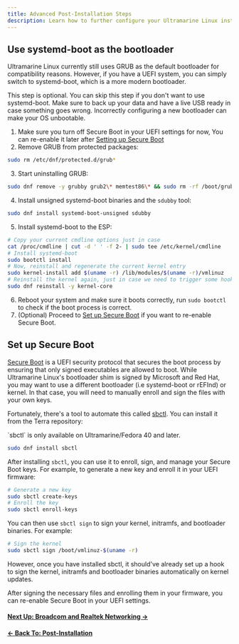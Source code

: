 ```yaml
---
title: Advanced Post-Installation Steps
description: Learn how to further configure your Ultramarine Linux installation.
---
```



## Use systemd-boot as the bootloader

Ultramarine Linux currently still uses GRUB as the default bootloader for compatibility reasons. However, if you have a UEFI system, you can simply switch to
systemd-boot, which is a more modern bootloader.

<Alert type="warning">
  This step is optional. You can skip this step if you don't want to use
  systemd-boot. Make sure to back up your data and have a live USB ready in case
  something goes wrong. Incorrectly configuring a new bootloader can make your
  OS unbootable.
</Alert>

1. Make sure you turn off Secure Boot in your UEFI settings for now, You can re-enable it later after [Setting up Secure Boot](#set-up-secure-boot)
2. Remove GRUB from protected packages:

```bash
sudo rm /etc/dnf/protected.d/grub*
```

3. Start uninstalling GRUB:

```bash
sudo dnf remove -y grubby grub2\* memtest86\* && sudo rm -rf /boot/grub2 && sudo rm -rf /boot/loader
```

4. Install unsigned systemd-boot binaries and the `sdubby` tool:

```bash
sudo dnf install systemd-boot-unsigned sdubby
```

5. Install systemd-boot to the ESP:

```bash
# Copy your current cmdline options just in case
cat /proc/cmdline | cut -d ' ' -f 2- | sudo tee /etc/kernel/cmdline
# Install systemd-boot
sudo bootctl install
# Now, reinstall and regenerate the current kernel entry
sudo kernel-install add $(uname -r) /lib/modules/$(uname -r)/vmlinuz
# Reinstall the kernel again, just in case we need to trigger some hooks
sudo dnf reinstall -y kernel-core
```

6. Reboot your system and make sure it boots correctly, run `sudo bootctl` to check if the boot process is correct.
7. (Optional) Proceed to [Set up Secure Boot](#set-up-secure-boot) if you want to re-enable Secure Boot.

## Set up Secure Boot

[Secure Boot] is a UEFI security protocol that secures the boot process by ensuring that
only signed executables are allowed to boot. While Ultramarine Linux's bootloader shim is signed by Microsoft and Red Hat,
you may want to use a different bootloader (i.e systemd-boot or rEFInd) or kernel. In that case, you will need to manually enroll
and sign the files with your own keys.

Fortunately, there's a tool to automate this called [sbctl]. You can install it from the Terra repository:

<Alert type="info">
  `sbctl` is only available on Ultramarine/Fedora 40 and later.
</Alert>

```bash
sudo dnf install sbctl
```

After installing `sbctl`, you can use it to enroll, sign, and manage your Secure Boot keys. For example, to generate a new key and enroll it in your UEFI firmware:

```bash
# Generate a new key
sudo sbctl create-keys
# Enroll the key
sudo sbctl enroll-keys
```

You can then use `sbctl sign` to sign your kernel, initramfs, and bootloader binaries. For example:

```bash
# Sign the kernel
sudo sbctl sign /boot/vmlinuz-$(uname -r)
```

However, once you have installed sbctl, it should've already set up a hook to sign the kernel, initramfs and bootloader binaries automatically on kernel updates.

After signing the necessary files and enrolling them in your firmware, you can re-enable Secure Boot in your UEFI settings.

[Secure Boot]: https://learn.microsoft.com/en-us/windows-hardware/design/device-experiences/oem-secure-boot
[sbctl]: https://github.com/Foxboron/sbctl

#### [Next Up: Broadcom and Realtek Networking →](broadcom-realtek)

#### [← Back To: Post-Installation](postinstall)
